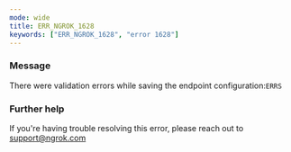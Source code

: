 ```yaml
---
mode: wide
title: ERR_NGROK_1628
keywords: ["ERR_NGROK_1628", "error 1628"]
---
```



### Message

There were validation errors while saving the endpoint configuration:`ERRS`

<ErrorDetails />

### Further help

If you're having trouble resolving this error, please reach out to [support@ngrok.com](mailto:support@ngrok.com?subject=Help%20with%20ERR_NGROK_1628)
